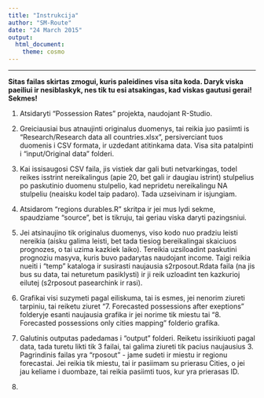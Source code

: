 ```yaml
---
title: "Instrukcija"
author: "SM-Route"
date: "24 March 2015"
output:
  html_document:
    theme: cosmo
---
```


------------------------------------------------------------

**Sitas failas skirtas zmogui, kuris paleidines visa sita koda. Daryk viska paeiliui ir nesiblaskyk, nes tik tu esi atsakingas, kad viskas gautusi gerai! Sekmes!**

1. Atsidaryti "Possession Rates" projekta, naudojant R-Studio.

2. Greiciausiai bus atnaujinti originalus duomenys, tai reikia juo pasiimti is "Research/Research data all countries.xlsx", persiverciant tuos duomenis i CSV formata, ir uzdedant atitinkama data. Visa sita patalpinti i "input/Original data" folderi.

3. Kai issisaugosi CSV faila, jis vistiek dar gali buti netvarkingas, todel reikes isstrint nereikalingus (apie 20, bet gali ir daugiau istrint) stulpelius po paskutinio duomenu stulpelio, kad nepridetu nereikalingu NA stulpeliu (neaisku kodel taip padaro). Tada uzseivinam ir isjungiam.

4. Atsidarom "regions durables.R" skritpa ir jei mus lydi sekme, spaudziame "source", bet is tikruju, tai geriau viska daryti pazingsniui.

5. Jei atsinaujino tik originalus duomenys, viso kodo nuo pradziu leisti nereikia (aisku galima leisti, bet tada tiesiog bereikalingai skaiciuos prognozes, o tai uzima kazkiek laiko). Tereikia uzsiloadint paskutini prognoziu masyva, kuris buvo padarytas naudojant income. Taigi reikia nueiti i "temp" kataloga ir susirasti naujausia s2rposout.Rdata faila (na jis bus su data, tai neturetum pasiklysti) ir ji reik uzloadint ten kazkurioj eilutej (s2rposout pasearchink ir rasi).

6. Grafikai visi suzymeti pagal eiliskuma, tai is esmes, jei nenorim ziureti tarpiniu, tai reiketu ziuret "7. Forecasted possessions after exeptions" folderyje esanti naujausia grafika ir jei norime tik miestu tai "8. Forecasted possessions only cities mapping" folderio grafika.

7. Galutinis outputas padedamas i "output" folderi. Reiketu issirikiuoti pagal data, tada turetu likti tik 3 failai, tai galima ziureti tik pacius naujausius 3. Pagrindinis failas yra "rposout" - jame sudeti ir miestu ir regionu forecastai. Jei reikia tik miestu, tai ir pasiimam su prierasu Cities, o jei jau keliame i duombaze, tai reikia pasiimti tuos, kur yra prierasas ID.

8. 
